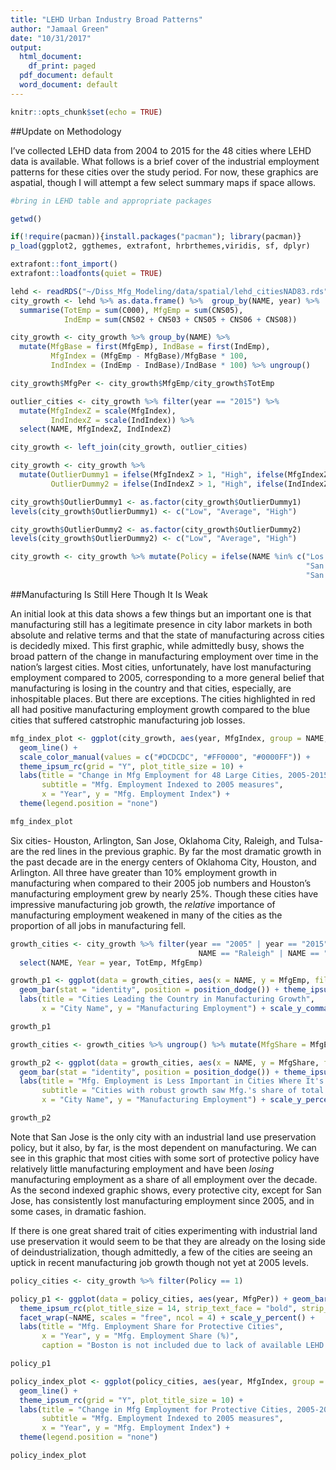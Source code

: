 ```yaml
---
title: "LEHD Urban Industry Broad Patterns"
author: "Jamaal Green"
date: "10/31/2017"
output:
  html_document:
    df_print: paged
  pdf_document: default
  word_document: default
---
```


```r
knitr::opts_chunk$set(echo = TRUE)
```

##Update on Methodology

I've collected LEHD data from 2004 to 2015 for the 48 cities where LEHD data is available. What follows is a brief cover of the industrial employment patterns for these cities over the study period. For now, these graphics are aspatial, though I will attempt a few select summary maps if space allows.

```r
#bring in LEHD table and appropriate packages

getwd()

if(!require(pacman)){install.packages("pacman"); library(pacman)}
p_load(ggplot2, ggthemes, extrafont, hrbrthemes,viridis, sf, dplyr)

extrafont::font_import()
extrafont::loadfonts(quiet = TRUE)

lehd <- readRDS("~/Diss_Mfg_Modeling/data/spatial/lehd_citiesNAD83.rds")
city_growth <- lehd %>% as.data.frame() %>%  group_by(NAME, year) %>% 
  summarise(TotEmp = sum(C000), MfgEmp = sum(CNS05), 
            IndEmp = sum(CNS02 + CNS03 + CNS05 + CNS06 + CNS08))

city_growth <- city_growth %>% group_by(NAME) %>%  
  mutate(MfgBase = first(MfgEmp), IndBase = first(IndEmp),
         MfgIndex = (MfgEmp - MfgBase)/MfgBase * 100,
         IndIndex = (IndEmp - IndBase)/IndBase * 100) %>% ungroup()

city_growth$MfgPer <- city_growth$MfgEmp/city_growth$TotEmp

outlier_cities <- city_growth %>% filter(year == "2015") %>% 
  mutate(MfgIndexZ = scale(MfgIndex),
         IndIndexZ = scale(IndIndex)) %>% 
  select(NAME, MfgIndexZ, IndIndexZ)

city_growth <- left_join(city_growth, outlier_cities)

city_growth <- city_growth %>% 
  mutate(OutlierDummy1 = ifelse(MfgIndexZ > 1, "High", ifelse(MfgIndexZ < -1, "Low", "Average")),
         OutlierDummy2 = ifelse(IndIndexZ > 1, "High", ifelse(IndIndexZ < -1, "Low", "Average")))

city_growth$OutlierDummy1 <- as.factor(city_growth$OutlierDummy1)
levels(city_growth$OutlierDummy1) <- c("Low", "Average", "High")

city_growth$OutlierDummy2 <- as.factor(city_growth$OutlierDummy2)
levels(city_growth$OutlierDummy2) <- c("Low", "Average", "High")

city_growth <- city_growth %>% mutate(Policy = ifelse(NAME %in% c("Los Angeles", "Chicago", "San Diego", "Jacksonville",
                                                                  "San Francisco", "Boston", "Seattle", "Baltimore", "Portland",
                                                                  "San Jose", "Minneapolis", "New York"), 1, 0))
```

##Manufacturing Is Still Here Though It Is Weak

An initial look at this data shows a few things but an important one is that manufacturing still has a legitimate presence in city labor markets in both absolute and relative terms and that the state of manufacturing across cities is decidedly mixed. This first graphic, while admittedly busy, shows the broad pattern of the change in manufacturing employment over time in the nation's largest cities. Most cities, unfortunately, have lost manufacturing employment compared to 2005, corresponding to a more general belief that manufacturing is losing in the country and that cities, especially, are inhospitable places. But there are exceptions. The cities highlighted in red all had positive manufacturing employment growth compared to the blue cities that suffered catstrophic manufacturing job losses.

```r

mfg_index_plot <- ggplot(city_growth, aes(year, MfgIndex, group = NAME, color = OutlierDummy1)) + 
  geom_line() +  
  scale_color_manual(values = c("#DCDCDC", "#FF0000", "#0000FF")) +
  theme_ipsum_rc(grid = "Y", plot_title_size = 10) +
  labs(title = "Change in Mfg Employment for 48 Large Cities, 2005-2015",
       subtitle = "Mfg. Employment Indexed to 2005 measures",
       x = "Year", y = "Mfg. Employment Index") +
  theme(legend.position = "none")

mfg_index_plot
```

Six cities- Houston, Arlington, San Jose, Oklahoma City, Raleigh, and Tulsa- are the red lines in the previous graphic. By far the most dramatic growth in the past decade are in the energy centers of Oklahoma City, Houston, and Arlington. All three have greater than 10% employment growth in manufacturing when compared to their 2005 job numbers and Houston's manufacturing employment grew by nearly 25%. Though these cities have impressive manufacturing job growth, the *relative* importance of manufacturing employment weakened in many of the cities as the proportion of all jobs in manufacturing fell. 

```r

growth_cities <- city_growth %>% filter(year == "2005" | year == "2015", NAME == "Houston" | NAME == "Arlington" | NAME == "Oklahoma City"|
                                          NAME == "Raleigh" | NAME == "Tulsa" | NAME == "San Jose") %>% 
  select(NAME, Year = year, TotEmp, MfgEmp)

growth_p1 <- ggplot(data = growth_cities, aes(x = NAME, y = MfgEmp, fill = Year)) + 
  geom_bar(stat = "identity", position = position_dodge()) + theme_ipsum_rc(plot_title_size = 10) +
  labs(title = "Cities Leading the Country in Manufacturing Growth",
       x = "City Name", y = "Manufacturing Employment") + scale_y_comma()

growth_p1

growth_cities <- growth_cities %>% ungroup() %>% mutate(MfgShare = MfgEmp/TotEmp)

growth_p2 <- ggplot(data = growth_cities, aes(x = NAME, y = MfgShare, fill = Year)) + 
  geom_bar(stat = "identity", position = position_dodge()) + theme_ipsum_rc(plot_title_size = 10) +
  labs(title = "Mfg. Employment is Less Important in Cities Where It's Growing",
       subtitle = "Cities with robust growth saw Mfg.'s share of total employment fall",
       x = "City Name", y = "Manufacturing Employment") + scale_y_percent()

growth_p2

```

Note that San Jose is the only city with an industrial land use preservation policy, but it also, by far, is the most dependent on manufacturing. We can see in this graphic that most cities with some sort of protective policy have relatively little manufacturing employment and have been *losing* manufacturing employment as a share of all employment over the decade. As the second indexed graphic shows, every protective city, except for San Jose, has consistently lost manufacturing employment since 2005, and in some cases, in dramatic fashion. 

If there is one great shared trait of cities experimenting with industrial land use preservation it would seem to be that they are already on the losing side of deindustrialization, though admittedly, a few of the cities are seeing an uptick in recent manufacturing job growth though not yet at 2005 levels. 

```r

policy_cities <- city_growth %>% filter(Policy == 1)

policy_p1 <- ggplot(data = policy_cities, aes(year, MfgPer)) + geom_bar(stat = "identity", fill = "steelblue") +
  theme_ipsum_rc(plot_title_size = 14, strip_text_face = "bold", strip_text_size = 8) + 
  facet_wrap(~NAME, scales = "free", ncol = 4) + scale_y_percent() +
  labs(title = "Mfg. Employment Share for Protective Cities", 
       x = "Year", y = "Mfg. Employment Share (%)",
       caption = "Boston is not included due to lack of available LEHD data")

policy_p1
```

```r
policy_index_plot <- ggplot(policy_cities, aes(year, MfgIndex, group = NAME)) + 
  geom_line() +  
  theme_ipsum_rc(grid = "Y", plot_title_size = 10) +
  labs(title = "Change in Mfg Employment for Protective Cities, 2005-2015",
       subtitle = "Mfg. Employment Indexed to 2005 measures",
       x = "Year", y = "Mfg. Employment Index") +
  theme(legend.position = "none")

policy_index_plot

```